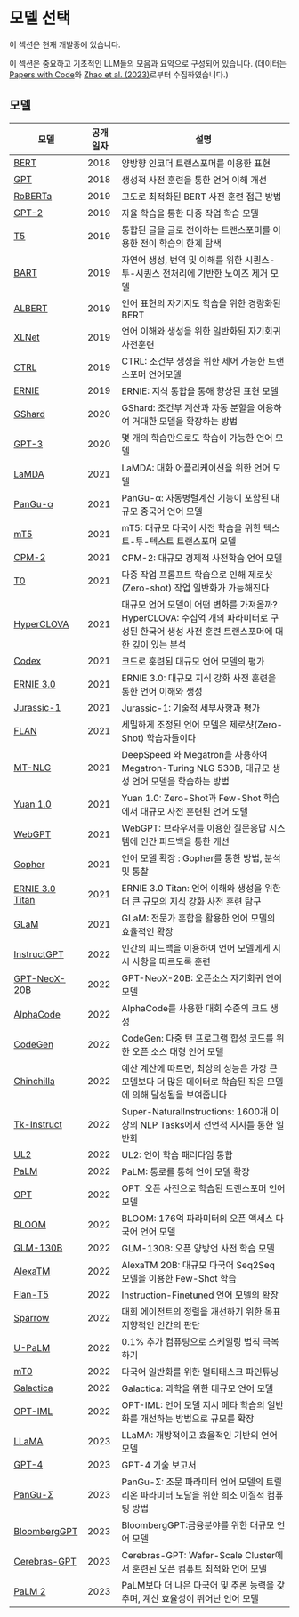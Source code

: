 # 모델 선택


<Callout emoji="⚠️">
  이 섹션은 현재 개발중에 있습니다.
</Callout>

이 섹션은 중요하고 기초적인 LLM들의 모음과 요약으로 구성되어 있습니다. (데이터는 [Papers with Code](https://paperswithcode.com/methods/category/language-models)와 [Zhao et al. (2023)](https://arxiv.org/pdf/2303.18223.pdf)로부터 수집하였습니다.)

## 모델

| 모델 | 공개 일자 | 설명 | 
| --- | --- | --- | 
| [BERT](https://arxiv.org/abs/1810.04805)| 2018 | 양방향 인코더 트랜스포머를 이용한 표현 | 
| [GPT](https://s3-us-west-2.amazonaws.com/openai-assets/research-covers/language-unsupervised/language_understanding_paper.pdf) | 2018 | 생성적 사전 훈련을 통한 언어 이해 개선 | 
| [RoBERTa](https://arxiv.org/abs/1907.11692) | 2019 | 고도로 최적화된 BERT 사전 훈련 접근 방법 | 
| [GPT-2](https://cdn.openai.com/better-language-models/language_models_are_unsupervised_multitask_learners.pdf) | 2019 | 자율 학습을 통한 다중 작업 학습 모델 | 
| [T5](https://arxiv.org/abs/1910.10683) | 2019 | 통합된 글을 글로 전이하는 트랜스포머를 이용한 전이 학습의 한계 탐색 | 
| [BART](https://arxiv.org/abs/1910.13461) | 2019 | 자연어 생성, 번역 및 이해를 위한 시퀀스-투-시퀀스 전처리에 기반한 노이즈 제거 모델 |
| [ALBERT](https://arxiv.org/abs/1909.11942) |2019 | 언어 표현의 자기지도 학습을 위한 경량화된 BERT | 
| [XLNet](https://arxiv.org/abs/1906.08237) | 2019 | 언어 이해와 생성을 위한 일반화된 자기회귀 사전훈련 |
| [CTRL](https://arxiv.org/abs/1909.05858) |2019 | CTRL: 조건부 생성을 위한 제어 가능한 트랜스포머 언어모델 | 
| [ERNIE](https://arxiv.org/abs/1904.09223v1) | 2019| ERNIE: 지식 통합을 통해 향상된 표현 모델 |
| [GShard](https://arxiv.org/abs/2006.16668v1) | 2020 | GShard: 조건부 계산과 자동 분할을 이용하여 거대한 모델을 확장하는 방법 |
| [GPT-3](https://arxiv.org/abs/2005.14165) | 2020 | 몇 개의 학습만으로도 학습이 가능한 언어 모델 |
| [LaMDA](https://arxiv.org/abs/2201.08239v3) | 2021 | LaMDA: 대화 어플리케이션을 위한 언어 모델 | 
| [PanGu-α](https://arxiv.org/abs/2104.12369v1) | 2021 | PanGu-α: 자동병렬계산 기능이 포함된 대규모 중국어 언어 모델 |
| [mT5](https://arxiv.org/abs/2010.11934v3) | 2021 | mT5: 대규모 다국어 사전 학습을 위한 텍스트-투-텍스트 트랜스포머 모델 |
| [CPM-2](https://arxiv.org/abs/2106.10715v3) | 2021 | CPM-2: 대규모 경제적 사전학습 언어 모델 |
| [T0](https://arxiv.org/abs/2110.08207) |2021 |다중 작업 프롬프트 학습으로 인해 제로샷(Zero-shot) 작업 일반화가 가능해진다 |
| [HyperCLOVA](https://arxiv.org/abs/2109.04650) | 2021 | 대규모 언어 모델이 어떤 변화를 가져올까? HyperCLOVA: 수십억 개의 파라미터로 구성된 한국어 생성 사전 훈련 트랜스포머에 대한 깊이 있는 분석 |
| [Codex](https://arxiv.org/abs/2107.03374v2) |2021 |코드로 훈련된 대규모 언어 모델의 평가 |
| [ERNIE 3.0](https://arxiv.org/abs/2107.02137v1) | 2021 | ERNIE 3.0: 대규모 지식 강화 사전 훈련을 통한 언어 이해와 생성|
| [Jurassic-1](https://uploads-ssl.webflow.com/60fd4503684b466578c0d307/61138924626a6981ee09caf6_jurassic_tech_paper.pdf) | 2021 | Jurassic-1: 기술적 세부사항과 평가 |
| [FLAN](https://arxiv.org/abs/2109.01652v5) | 2021 | 세밀하게 조정된 언어 모델은 제로샷(Zero-Shot) 학습자들이다 |
| [MT-NLG](https://arxiv.org/abs/2201.11990v3) | 2021 | DeepSpeed 와 Megatron을 사용하여 Megatron-Turing NLG 530B, 대규모 생성 언어 모델을 학습하는 방법|
| [Yuan 1.0](https://arxiv.org/abs/2110.04725v2) | 2021| Yuan 1.0: Zero-Shot과 Few-Shot 학습에서 대규모 사전 훈련된 언어 모델 |
| [WebGPT](https://arxiv.org/abs/2112.09332v3) | 2021 | WebGPT: 브라우저를 이용한 질문응답 시스템에 인간 피드백을 통한 개선 |
| [Gopher](https://arxiv.org/abs/2112.11446v2) |2021 | 언어 모델 확장 : Gopher를 통한 방법, 분석 및 통찰 |
| [ERNIE 3.0 Titan](https://arxiv.org/abs/2112.12731v1) |2021 | ERNIE 3.0 Titan: 언어 이해와 생성을 위한 더 큰 규모의 지식 강화 사전 훈련 탐구 |
| [GLaM](https://arxiv.org/abs/2112.06905) | 2021 | GLaM: 전문가 혼합을 활용한 언어 모델의 효율적인 확장 |
| [InstructGPT](https://arxiv.org/abs/2203.02155v1) | 2022 | 인간의 피드백을 이용하여 언어 모델에게 지시 사항을 따르도록 훈련 |
| [GPT-NeoX-20B](https://arxiv.org/abs/2204.06745v1) | 2022 | GPT-NeoX-20B: 오픈소스 자기회귀 언어 모델 |
| [AlphaCode](https://arxiv.org/abs/2203.07814v1) | 2022 | AlphaCode를 사용한 대회 수준의 코드 생성 |
| [CodeGen](https://arxiv.org/abs/2203.13474v5) | 2022 | CodeGen: 다중 턴 프로그램 합성 코드를 위한 오픈 소스 대형 언어 모델 |
| [Chinchilla](https://arxiv.org/abs/2203.15556) | 2022 | 예산 계산에 따르면, 최상의 성능은 가장 큰 모델보다 더 많은 데이터로 학습된 작은 모델에 의해 달성됨을 보여줍니다 |
| [Tk-Instruct](https://arxiv.org/abs/2204.07705v3) | 2022 | Super-NaturalInstructions: 1600개 이상의 NLP Tasks에서 선언적 지시를 통한 일반화 |
| [UL2](https://arxiv.org/abs/2205.05131v3) | 2022 | UL2: 언어 학습 패러다임 통합 |
| [PaLM](https://arxiv.org/abs/2204.02311v5) |2022| PaLM: 통로를 통해 언어 모델 확장 |
| [OPT](https://arxiv.org/abs/2205.01068) | 2022 | OPT: 오픈 사전으로 학습된 트랜스포머 언어 모델 |
| [BLOOM](https://arxiv.org/abs/2211.05100v3) | 2022 | BLOOM: 176억 파라미터의 오픈 액세스 다국어 언어 모델 |
| [GLM-130B](https://arxiv.org/abs/2210.02414v1) | 2022 | GLM-130B: 오픈 양방언 사전 학습 모델 |
| [AlexaTM](https://arxiv.org/abs/2208.01448v2) | 2022 | AlexaTM 20B: 대규모 다국어 Seq2Seq 모델을 이용한 Few-Shot 학습 |
| [Flan-T5](https://arxiv.org/abs/2210.11416v5) | 2022 | Instruction-Finetuned 언어 모델의 확장 |
| [Sparrow](https://arxiv.org/abs/2209.14375) | 2022 | 대회 에이전트의 정렬을 개선하기 위한 목표 지향적인 인간의 판단 |
| [U-PaLM](https://arxiv.org/abs/2210.11399v2) | 2022 | 0.1% 추가 컴퓨팅으로 스케일링 법칙 극복하기 |
| [mT0](https://arxiv.org/abs/2211.01786v1) | 2022 | 다국어 일반화를 위한 멀티태스크 파인튜닝 |
| [Galactica](https://arxiv.org/abs/2211.09085v1) | 2022 | Galactica: 과학을 위한 대규모 언어 모델 |
| [OPT-IML](https://arxiv.org/abs/2212.12017v3) | 2022 | OPT-IML: 언어 모델 지시 메타 학습의 일반화를 개선하는 방법으로 규모를 확장  |
| [LLaMA](https://arxiv.org/abs/2302.13971v1) | 2023 | LLaMA: 개방적이고 효율적인 기반의 언어 모델 |
| [GPT-4](https://arxiv.org/abs/2303.08774v3) | 2023 |GPT-4 기술 보고서 |
| [PanGu-Σ](https://arxiv.org/abs/2303.10845v1) | 2023 | PanGu-Σ: 조문 파라미터 언어 모델의 트릴리온 파라미터 도달을 위한 희소 이질적 컴퓨팅 방법  |
| [BloombergGPT](https://arxiv.org/abs/2303.17564v1)| 2023 |BloombergGPT:금융분야를 위한 대규모 언어 모델|
| [Cerebras-GPT](https://arxiv.org/abs/2304.03208) | 2023 | Cerebras-GPT: Wafer-Scale Cluster에서 훈련된 오픈 컴퓨트 최적화 언어 모델 |
| [PaLM 2](https://ai.google/static/documents/palm2techreport.pdf) | 2023 | PaLM보다 더 나은 다국어 및 추론 능력을 갖추며, 계산 효율성이 뛰어난 언어 모델 |